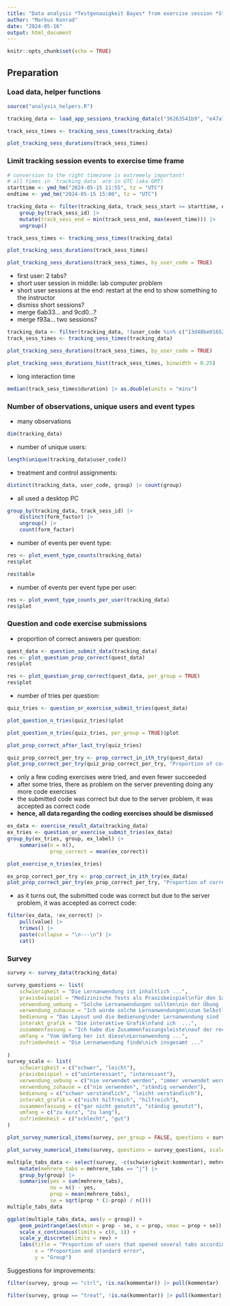 ```yaml
---
title: "Data analysis *Testgenauigkeit Bayes* from exercise session *Stochastik und ind. Statistik* (Master Wirtschaftsinformatik) / May 15 2024"
author: "Markus Konrad"
date: "2024-05-16"
output: html_document
---
```


```r
knitr::opts_chunk$set(echo = TRUE)
```

## Preparation

### Load data, helper functions

```r
source("analysis_helpers.R")

tracking_data <- load_app_sessions_tracking_data(c("36263541b9", "e47a7d46bf"), c("treat", "ctrl"))
```

```r
track_sess_times <- tracking_sess_times(tracking_data)

plot_tracking_sess_durations(track_sess_times)
```

### Limit tracking session events to exercise time frame

```r
# conversion to the right timezone is extremely important!
# all times in `tracking_data` are in UTC (aka GMT)
starttime <- ymd_hm("2024-05-15 11:55", tz = "UTC")
endtime <- ymd_hm("2024-05-15 15:00", tz = "UTC")

tracking_data <- filter(tracking_data, track_sess_start >= starttime, event_time >= starttime, event_time <= endtime) |>
    group_by(track_sess_id) |>
    mutate(track_sess_end = min(track_sess_end, max(event_time))) |>
    ungroup()

track_sess_times <- tracking_sess_times(tracking_data)

plot_tracking_sess_durations(track_sess_times)
```

```r
plot_tracking_sess_durations(track_sess_times, by_user_code = TRUE)
```

- first user: 2 tabs?
- short user session in middle: lab computer problem
- short user sessions at the end: restart at the end to show something to the instructor
- dismiss short sessions?
- merge 6ab33... and 9cd0...?
- merge f93a... two sessions?


```r
tracking_data <- filter(tracking_data, !(user_code %in% c("13d48be01652b32e", "1e8e8090e4bc1355", "9cd0199df2050778")))
track_sess_times <- tracking_sess_times(tracking_data)
```


```r
plot_tracking_sess_durations(track_sess_times, by_user_code = TRUE)
```


```r
plot_tracking_sess_durations_hist(track_sess_times, binwidth = 0.25)
```

- long interaction time

```r
median(track_sess_times$duration) |> as.double(units = "mins")
```

### Number of observations, unique users and event types

- many observations

```r
dim(tracking_data)
```

- number of unique users:

```r
length(unique(tracking_data$user_code))
```

- treatment and control assignments:

```r
distinct(tracking_data, user_code, group) |> count(group)
```


- all used a desktop PC

```r
group_by(tracking_data, track_sess_id) |>
    distinct(form_factor) |>
    ungroup() |>
    count(form_factor)
```


- number of events per event type:

```r
res <- plot_event_type_counts(tracking_data)
res$plot
```


```r
res$table
```

- number of events per event type per user:

```r
res <- plot_event_type_counts_per_user(tracking_data)
res$plot
```


### Question and code exercise submissions

- proportion of correct answers per question:

```r
quest_data <- question_submit_data(tracking_data)
res <- plot_question_prop_correct(quest_data)
res$plot
```

```r
res <- plot_question_prop_correct(quest_data, per_group = TRUE)
res$plot
```


- number of tries per question:

```r
quiz_tries <- question_or_exercise_submit_tries(quest_data)
```

```r
plot_question_n_tries(quiz_tries)$plot
```

```r
plot_question_n_tries(quiz_tries, per_group = TRUE)$plot
```


```r
plot_prop_correct_after_last_try(quiz_tries)
```

```r
quiz_prop_correct_per_try <- prop_correct_in_ith_try(quest_data)
plot_prop_correct_per_try(quiz_prop_correct_per_try, "Proportion of correct quiz answers per number of tries")
```


- only a few coding exercises were tried, and even fewer succeeded
- after some tries, there as problem on the server preventing doing any more code exercises
- the submitted code was correct but due to the server problem, it was accepted as correct code
- **hence, all data regarding the coding exercises should be dismissed**

```r
ex_data <- exercise_result_data(tracking_data)
ex_tries <- question_or_exercise_submit_tries(ex_data)
group_by(ex_tries, group, ex_label) |>
    summarise(n = n(),
              prop_correct = mean(ex_correct))
```

```r
plot_exercise_n_tries(ex_tries)
```


```r
ex_prop_correct_per_try <- prop_correct_in_ith_try(ex_data)
plot_prop_correct_per_try(ex_prop_correct_per_try, "Proportion of correct code submissions per number of tries")
```

- as it turns out, the submitted code was correct but due to the server problem, it was accepted as correct code:

```r
filter(ex_data, !ex_correct) |>
    pull(value) |>
    trimws() |>
    paste(collapse = "\n---\n") |>
    cat()
```

### Survey

```r
survey <- survey_data(tracking_data)

survey_questions <- list(
    schwierigkeit = "Die Lernanwendung ist inhaltlich ...",
    praxisbeispiel = "Medizinische Tests als Praxisbeispiel\nfür den Satz von Bayes finde ich ...",
    verwendung_uebung = "Solche Lernanwendungen sollten\nin der Übung ...",
    verwendung_zuhause = "Ich würde solche Lernanwendungen\nzum Selbstlernen zu Hause ...",
    bedienung = "Das Layout und die Bedienung\nder Lernanwendung sind  ...",
    interakt_grafik = "Die interaktive Grafik\nfand ich  ...",
    zusammenfassung = "Ich habe die Zusammenfassungsleiste\nauf der rechten Seite  ...",
    umfang = "Vom Umfang her ist diese\nLernanwendung ...",
    zufriedenheit = "Die Lernanwendung finde\nich insgesamt ..."
    
)
survey_scale <- list(
    schwierigkeit = c("schwer", "leicht"),
    praxisbeispiel = c("uninteressant", "interessant"),
    verwendung_uebung = c("nie verwendet werden", "immer verwendet werden"),
    verwendung_zuhause = c("nie verwenden", "ständig verwenden"),
    bedienung = c("schwer verständlich", "leicht verständlich"),
    interakt_grafik = c("nicht hilfreich", "hilfreich"),
    zusammenfassung = c("gar nicht genutzt", "ständig genutzt"),
    umfang = c("zu kurz", "zu lang"),
    zufriedenheit = c("schlecht", "gut")
)

plot_survey_numerical_items(survey, per_group = FALSE, questions = survey_questions, scale_labels = survey_scale)
```

```r
plot_survey_numerical_items(survey, questions = survey_questions, scale_labels = survey_scale)
```

```r
multiple_tabs_data <- select(survey, -c(schwierigkeit:kommentar), mehrere_tabs) |>
    mutate(mehrere_tabs = mehrere_tabs == "j") |>
    group_by(group) |>
    summarise(yes = sum(mehrere_tabs),
              no = n() - yes,
              prop = mean(mehrere_tabs),
              se = sqrt(prop * (1-prop) / n()))
multiple_tabs_data
```

```r
ggplot(multiple_tabs_data, aes(y = group)) +
    geom_pointrange(aes(xmin = prop - se, x = prop, xmax = prop + se)) +
    scale_x_continuous(limits = c(0, 1)) +
    scale_y_discrete(limits = rev) +
    labs(title = "Proportion of users that opened several tabs according to the survey",
         x = "Proportion and standard error",
         y = "Group")
```

Suggestions for improvements:

```r
filter(survey, group == "ctrl", !is.na(kommentar)) |> pull(kommentar)
```

```r
filter(survey, group == "treat", !is.na(kommentar)) |> pull(kommentar)
```
